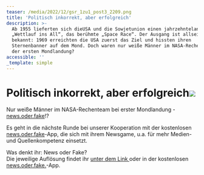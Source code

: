 ```yaml
---
teaser: /media/2022/12/gsr_1zu1_post3_2209.png
title: 'Politisch inkorrekt, aber erfolgreich'
description: >-
  Ab 1955 lieferten sich dieUSA und die Sowjetunion einen jahrzehntelangen
  „Wettlauf ins All“, das berühmte „Space Race“. Der Ausgang ist allseits
  bekannt: 1969 erreichten die USA zuerst das Ziel und hissten ihren
  Sternenbanner auf dem Mond. Doch waren nur weiße Männer im NASA-Rechenteam bei
  der ersten Mondlandung?
accessible: ''
_template: simple
---
```


# Politisch inkorrekt, aber erfolgreich![](/media/2022/12/gsr_1zu1_post3_2209.png)

Nur weiße Männer im NASA-Rechenteam bei erster Mondlandung - [news.oder.fake](https://www.facebook.com/newsoderfake?__cft__%5B0%5D=AZWzm60H-eJr02g7DZuzs5q1C6aszeTsbketeFXFhYbWrAmpIWVBbeDXupcKEddZKPv33gEM0HyUtA7Wvknd11j3A_Z9pn6Ge5jFTvgDPx4b6qrxRROpsy5F1DL2D8w_LDZuDv8V3HT_bMHlnGb8jYTxOC2RjJI2gp_sr6g1ccINoBKqTD4eMX1u5NxbJOLpBYIMk1y368uA07ySLEAn4GCc&__tn__=-%5DK-R)!?

Es geht in die nächste Runde bei unserer Kooperation mit der kostenlosen [news.oder.fake](https://www.facebook.com/newsoderfake?__cft__%5B0%5D=AZWzm60H-eJr02g7DZuzs5q1C6aszeTsbketeFXFhYbWrAmpIWVBbeDXupcKEddZKPv33gEM0HyUtA7Wvknd11j3A_Z9pn6Ge5jFTvgDPx4b6qrxRROpsy5F1DL2D8w_LDZuDv8V3HT_bMHlnGb8jYTxOC2RjJI2gp_sr6g1ccINoBKqTD4eMX1u5NxbJOLpBYIMk1y368uA07ySLEAn4GCc&__tn__=-%5DK-R)-App, die sich mit ihrem Newsgame, u.a. für mehr Medien- und Quellenkompetenz einsetzt.

Was denkt ihr: News oder Fake?  
Die jeweilige Auflösung findet ihr [unter dem Link ](https://headline.newsoderfake.de/mathe-mond-and-frauen-24ZMDr?fbclid=IwAR39Q30V-dZl4AhHOm-LlOgOK_YcLu8qumY44kys_QKZ3ifuZRAZV4ZHf7w)oder in der kostenlosen [news.oder.fake.](https://newsoderfake.de/)-App.
